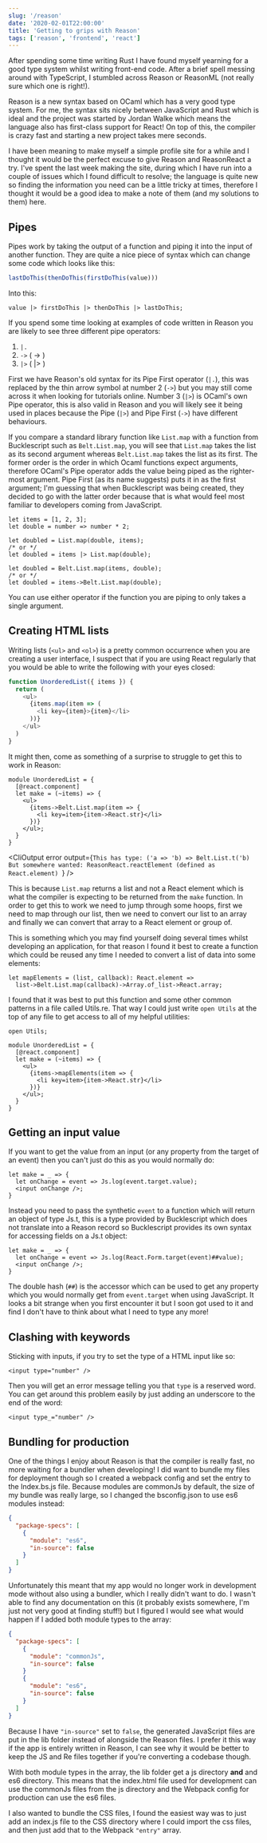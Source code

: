 ```yaml
---
slug: '/reason'
date: '2020-02-01T22:00:00'
title: 'Getting to grips with Reason'
tags: ['reason', 'frontend', 'react']
---
```



After spending some time writing Rust I have found myself yearning for a good type system whilst writing front-end code. After a brief spell messing around with TypeScript, I stumbled across Reason or ReasonML (not really sure which one is right!).

Reason is a new syntax based on OCaml which has a very good type system. For me, the syntax sits nicely between JavaScript and Rust which is ideal and the project was started by Jordan Walke which means the language also has first-class support for React! On top of this, the compiler is crazy fast and starting a new project takes mere seconds.

I have been meaning to make myself a simple profile site for a while and I thought it would be the perfect excuse to give Reason and ReasonReact a try. I've spent the last week making the site, during which I have run into a couple of issues which I found difficult to resolve; the language is quite new so finding the information you need can be a little tricky at times, therefore I thought it would be a good idea to make a note of them (and my solutions to them) here.

## Pipes

Pipes work by taking the output of a function and piping it into the input of another function. They are quite a nice piece of syntax which can change some code which looks like this:

```js
lastDoThis(thenDoThis(firstDoThis(value)))
```

Into this:

```reason
value |> firstDoThis |> thenDoThis |> lastDoThis;
```

If you spend some time looking at examples of code written in Reason you are likely to see three different pipe operators:

1. <code>|.</code>
1. <code>-></code> ( -> )
1. <code>|></code> ( |> )

First we have Reason's old syntax for its Pipe First operator (`|.`), this was replaced by the thin arrow symbol at number 2 (`->`) but you may still come across it when looking for tutorials online. Number 3 (`|>`) is OCaml's own Pipe operator, this is also valid in Reason and you will likely see it being used in places because the Pipe (`|>`) and Pipe First (`->`) have different behaviours.

If you compare a standard library function like `List.map` with a function from Bucklescript such as `Belt.List.map`, you will see that `List.map` takes the list as its second argument whereas `Belt.List.map` takes the list as its first. The former order is the order in which Ocaml functions expect arguments, therefore OCaml's Pipe operator adds the value being piped as the righter-most argument. Pipe First (as its name suggests) puts it in as the first argument; I'm guessing that when Bucklescript was being created, they decided to go with the latter order because that is what would feel most familiar to developers coming from JavaScript.

```reason
let items = [1, 2, 3];
let double = number => number * 2;

let doubled = List.map(double, items);
/* or */
let doubled = items |> List.map(double);

let doubled = Belt.List.map(items, double);
/* or */
let doubled = items->Belt.List.map(double);
```

You can use either operator if the function you are piping to only takes a single argument.

## Creating HTML lists

Writing lists (`<ul>` and `<ol>`) is a pretty common occurrence when you are creating a user interface, I suspect that if you are using React regularly that you would be able to write the following with your eyes closed:

```js
function UnorderedList({ items }) {
  return (
    <ul>
      {items.map(item => (
        <li key={item}>{item}</li>
      ))}
    </ul>
  )
}
```

It might then, come as something of a surprise to struggle to get this to work in Reason:

```reason
module UnorderedList = {
  [@react.component]
  let make = (~items) => {
    <ul>
      {items->Belt.List.map(item => {
        <li key=item>{item->React.str}</li>
      })}
    </ul>;
  }
}
```

<CliOutput
  error
  output={`This has type:
('a => 'b) => Belt.List.t('b)
But somewhere wanted:
ReasonReact.reactElement (defined as React.element)
`}
/>

This is because `List.map` returns a list and not a React element which is what the compiler is expecting to be returned from the `make` function. In order to get this to work we need to jump through some hoops, first we need to map through our list, then we need to convert our list to an array and finally we can convert that array to a React element or group of.

This is something which you may find yourself doing several times whilst developing an application, for that reason I found it best to create a function which could be reused any time I needed to convert a list of data into some elements:

```reason
let mapElements = (list, callback): React.element =>
  list->Belt.List.map(callback)->Array.of_list->React.array;
```

I found that it was best to put this function and some other common patterns in a file called Utils.re. That way I could just write
`open Utils` at the top of any file to get access to all of my helpful utilities:

```reason
open Utils;

module UnorderedList = {
  [@react.component]
  let make = (~items) => {
    <ul>
      {items->mapElements(item => {
        <li key=item>{item->React.str}</li>
      })}
    </ul>;
  }
}
```

## Getting an input value

If you want to get the value from an input (or any property from the target of an event) then you can't just do this as you would normally do:

```reason
let make = _ => {
  let onChange = event => Js.log(event.target.value);
  <input onChange />;
}
```

Instead you need to pass the synthetic `event` to a function which will return an object of type Js.t, this is a type provided by Bucklescript which does not translate into a Reason record so Bucklescript provides its own syntax for accessing fields on a Js.t object:

```reason
let make = _ => {
  let onChange = event => Js.log(React.Form.target(event)##value);
  <input onChange />;
}
```

The double hash (`##`) is the accessor which can be used to get any property which you would normally get from `event.target` when using JavaScript. It looks a bit strange when you first encounter it but I soon got used to it and find I don't have to think about what I need to type any more!

## Clashing with keywords

Sticking with inputs, if you try to set the type of a HTML input like so:

```reason
<input type="number" />
```

Then you will get an error message telling you that `type` is a reserved word. You can get around this problem easily by just adding an underscore to the end of the word:

```reason
<input type_="number" />
```

## Bundling for production

One of the things I enjoy about Reason is that the compiler is really fast, no more waiting for a bundler when developing! I did want to bundle my files for deployment though so I created a webpack config and set the entry to the Index.bs.js file. Because modules are commonJs by default, the size of my bundle was really large, so I changed the bsconfig.json to use es6 modules instead:

```json
{
  "package-specs": [
    {
      "module": "es6",
      "in-source": false
    }
  ]
}
```

Unfortunately this meant that my app would no longer work in development mode without also using a bundler, which I really didn't want to do. I wasn't able to find any documentation on this (it probably exists somewhere, I'm just not very good at finding stuff!) but I figured I would see what would happen if I added both module types to the array:

```json
{
  "package-specs": [
    {
      "module": "commonJs",
      "in-source": false
    }
    {
      "module": "es6",
      "in-source": false
    }
  ]
}
```

Because I have `"in-source"` set to `false`, the generated JavaScript files are put in the lib folder instead of alongside the Reason files. I prefer it this way if the app is entirely written in Reason, I can see why it would be better to keep the JS and Re files together if you're converting a codebase though.

With both module types in the array, the lib folder get a js directory **and** and es6 directory. This means that the index.html file used for development can use the commonJs files from the js directory and the Webpack config for production can use the es6 files.

I also wanted to bundle the CSS files, I found the easiest way was to just add an index.js file to the CSS directory where I could import the css files, and then just add that to the Webpack `"entry"` array.
